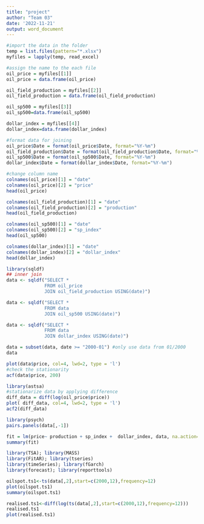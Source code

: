 ```yaml
---
title: "project"
author: "Team 03"
date: '2022-11-21'
output: word_document
---
```


```r
#import the data in the folder 
temp = list.files(pattern="*.xlsx")
myfiles = lapply(temp, read_excel)

#assign the name to the each file
oil_price = myfiles[[1]]
oil_price = data.frame(oil_price)

oil_field_production = myfiles[[2]]
oil_field_production = data.frame(oil_field_production)

oil_sp500 = myfiles[[3]]
oil_sp500=data.frame(oil_sp500)

dollar_index = myfiles[[4]]
dollar_index=data.frame(dollar_index)

#format data for joining 
oil_price$Date = format(oil_price$Date, format="%Y-%m")
oil_field_production$Date = format(oil_field_production$Date, format="%Y-%m")
oil_sp500$Date = format(oil_sp500$Date, format="%Y-%m")
dollar_index$Date = format(dollar_index$Date, format="%Y-%m")
```



```r
#change column name
colnames(oil_price)[1] = "date"
colnames(oil_price)[2] = "price"
head(oil_price)

colnames(oil_field_production)[1] = "date"
colnames(oil_field_production)[2] = "production"
head(oil_field_production)

colnames(oil_sp500)[1] = "date"
colnames(oil_sp500)[2] = "sp_index"
head(oil_sp500)

colnames(dollar_index)[1] = "date"
colnames(dollar_index)[2] = "dollar_index"
head(dollar_index)
```



```r
library(sqldf)
## inner join
data <- sqldf("SELECT *
              FROM oil_price
              JOIN oil_field_production USING(date)")

data <- sqldf("SELECT *
              FROM data
              JOIN oil_sp500 USING(date)")

data <- sqldf("SELECT *
              FROM data
              JOIN dollar_index USING(date)")

data = subset(data, date >= "2000-01") #only use data from 01/2000
data
```


```r
plot(data$price, col=4, lwd=2, type = 'l')
#check the stationarity 
acf(data$price, 200)
```



```r
library(astsa)
#stationarize data by applying difference
diff_data = diff(log(oil_price$price))
plot( diff_data, col=4, lwd=2, type = 'l')
acf2(diff_data)
```
```r
library(psych)
pairs.panels(data[,-1])
```

```r
fit = lm(price~ production + sp_index +  dollar_index, data, na.action=NULL)
summary(fit)
```
```r
library(TSA); library(MASS)
library(FitAR); library(tseries)
library(timeSeries); library(fGarch)
library(forecast); library(reporttools)
```

```r
oilspot.ts1<-ts(data[,2],start=c(2000,12),frequency=12)
plot(oilspot.ts1)
summary(oilspot.ts1)
```



```r
realised.ts1<-diff(log(ts(data[,2],start=c(2000,12),frequency=12)))
realised.ts1
plot(realised.ts1)
```

